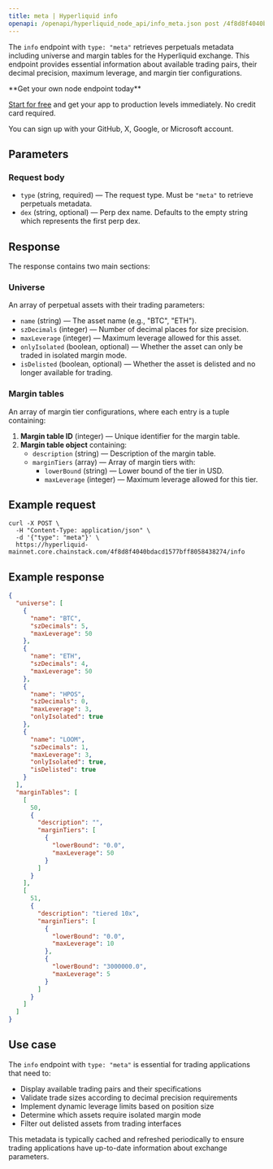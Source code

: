 ```yaml
---
title: meta | Hyperliquid info
openapi: /openapi/hyperliquid_node_api/info_meta.json post /4f8d8f4040bdacd1577bff8058438274/info
---
```


The `info` endpoint with `type: "meta"` retrieves perpetuals metadata including universe and margin tables for the Hyperliquid exchange. This endpoint provides essential information about available trading pairs, their decimal precision, maximum leverage, and margin tier configurations.

<Check>
**Get your own node endpoint today**

[Start for free](https://console.chainstack.com/) and get your app to production levels immediately. No credit card required.

You can sign up with your GitHub, X, Google, or Microsoft account.
</Check>

## Parameters

### Request body

* `type` (string, required) — The request type. Must be `"meta"` to retrieve perpetuals metadata.
* `dex` (string, optional) — Perp dex name. Defaults to the empty string which represents the first perp dex.

## Response

The response contains two main sections:

### Universe

An array of perpetual assets with their trading parameters:

* `name` (string) — The asset name (e.g., "BTC", "ETH").
* `szDecimals` (integer) — Number of decimal places for size precision.
* `maxLeverage` (integer) — Maximum leverage allowed for this asset.
* `onlyIsolated` (boolean, optional) — Whether the asset can only be traded in isolated margin mode.
* `isDelisted` (boolean, optional) — Whether the asset is delisted and no longer available for trading.

### Margin tables

An array of margin tier configurations, where each entry is a tuple containing:

1. **Margin table ID** (integer) — Unique identifier for the margin table.
2. **Margin table object** containing:
   * `description` (string) — Description of the margin table.
   * `marginTiers` (array) — Array of margin tiers with:
     * `lowerBound` (string) — Lower bound of the tier in USD.
     * `maxLeverage` (integer) — Maximum leverage allowed for this tier.

## Example request

```shell Shell
curl -X POST \
  -H "Content-Type: application/json" \
  -d '{"type": "meta"}' \
  https://hyperliquid-mainnet.core.chainstack.com/4f8d8f4040bdacd1577bff8058438274/info
```

## Example response

```json
{
  "universe": [
    {
      "name": "BTC",
      "szDecimals": 5,
      "maxLeverage": 50
    },
    {
      "name": "ETH",
      "szDecimals": 4,
      "maxLeverage": 50
    },
    {
      "name": "HPOS",
      "szDecimals": 0,
      "maxLeverage": 3,
      "onlyIsolated": true
    },
    {
      "name": "LOOM",
      "szDecimals": 1,
      "maxLeverage": 3,
      "onlyIsolated": true,
      "isDelisted": true
    }
  ],
  "marginTables": [
    [
      50,
      {
        "description": "",
        "marginTiers": [
          {
            "lowerBound": "0.0",
            "maxLeverage": 50
          }
        ]
      }
    ],
    [
      51,
      {
        "description": "tiered 10x",
        "marginTiers": [
          {
            "lowerBound": "0.0",
            "maxLeverage": 10
          },
          {
            "lowerBound": "3000000.0",
            "maxLeverage": 5
          }
        ]
      }
    ]
  ]
}
```

## Use case

The `info` endpoint with `type: "meta"` is essential for trading applications that need to:

* Display available trading pairs and their specifications
* Validate trade sizes according to decimal precision requirements
* Implement dynamic leverage limits based on position size
* Determine which assets require isolated margin mode
* Filter out delisted assets from trading interfaces

This metadata is typically cached and refreshed periodically to ensure trading applications have up-to-date information about exchange parameters.